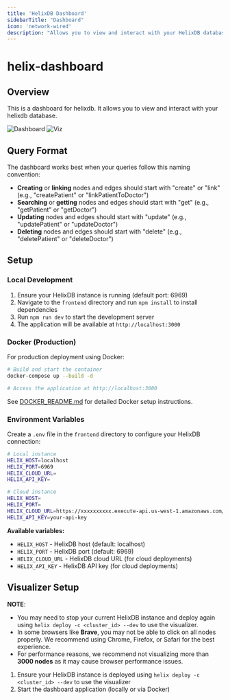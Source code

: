 ```yaml
---
title: 'HelixDB Dashboard'
sidebarTitle: "Dashboard"
icon: 'network-wired'
description: "Allows you to view and interact with your HelixDB database through a web interface"
---
```


# helix-dashboard

## Overview

This is a dashboard for helixdb. It allows you to view and interact with your helixdb database.

![Dashboard](../images/dashboard.png)
![Viz](../images/viz.png)

## Query Format

The dashboard works best when your queries follow this naming convention:

- **Creating** or **linking** nodes and edges should start with "create" or "link" (e.g., "createPatient" or "linkPatientToDoctor")
- **Searching** or **getting** nodes and edges should start with "get" (e.g., "getPatient" or "getDoctor")
- **Updating** nodes and edges should start with "update" (e.g., "updatePatient" or "updateDoctor")
- **Deleting** nodes and edges should start with "delete" (e.g., "deletePatient" or "deleteDoctor")

## Setup

### Local Development

1. Ensure your HelixDB instance is running (default port: 6969)
2. Navigate to the `frontend` directory and run `npm install` to install dependencies
3. Run `npm run dev` to start the development server
4. The application will be available at `http://localhost:3000`

### Docker (Production)

For production deployment using Docker:

```bash
# Build and start the container
docker-compose up --build -d

# Access the application at http://localhost:3000
```

See [DOCKER_README.md](./DOCKER_README.md) for detailed Docker setup instructions.

### Environment Variables

Create a `.env` file in the `frontend` directory to configure your HelixDB connection:

```bash
# Local instance
HELIX_HOST=localhost
HELIX_PORT=6969
HELIX_CLOUD_URL=
HELIX_API_KEY=

# Cloud instance  
HELIX_HOST=
HELIX_PORT=
HELIX_CLOUD_URL=https://xxxxxxxxxx.execute-api.us-west-1.amazonaws.com/v1
HELIX_API_KEY=your-api-key
```

**Available variables:**
- `HELIX_HOST` - HelixDB host (default: localhost)
- `HELIX_PORT` - HelixDB port (default: 6969)
- `HELIX_CLOUD_URL` - HelixDB cloud URL (for cloud deployments)
- `HELIX_API_KEY` - HelixDB API key (for cloud deployments)

## Visualizer Setup

**NOTE**: 
- You may need to stop your current HelixDB instance and deploy again using `helix deploy -c <cluster_id> --dev` to use the visualizer.
- In some browsers like **Brave**, you may not be able to click on all nodes properly. We recommend using Chrome, Firefox, or Safari for the best experience.
- For performance reasons, we recommend not visualizing more than **3000 nodes** as it may cause browser performance issues.

1. Ensure your HelixDB instance is deployed using `helix deploy -c <cluster_id> --dev` to use the visualizer
2. Start the dashboard application (locally or via Docker)
